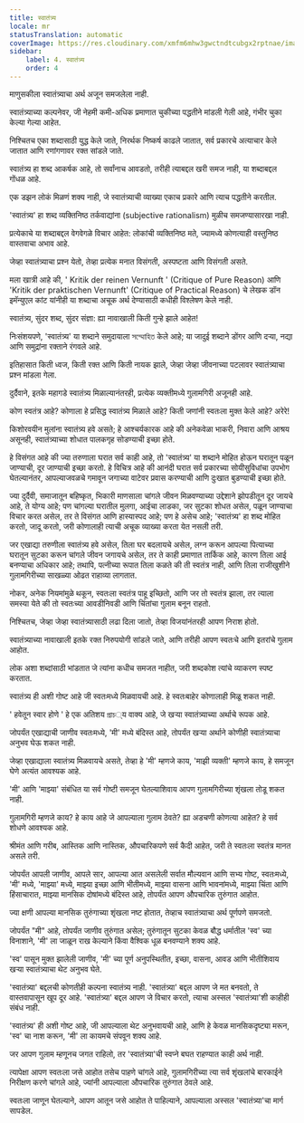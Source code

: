 ```yaml
---
title: स्वातंत्र्य
locale: mr
statusTranslation: automatic
coverImage: https://res.cloudinary.com/xmfm6mhw3gwctndtcubgx2rptnae/image/upload/v1741354419/small_cover_la_gran_rebelion_28716e29d2.webp
sidebar:
    label: 4. स्वातंत्र्य
    order: 4
---
```

माणुसकीला स्वातंत्र्याचा अर्थ अजून समजलेला नाही.

स्वातंत्र्याच्या कल्पनेवर, जी नेहमी कमी-अधिक प्रमाणात चुकीच्या पद्धतीने मांडली गेली आहे, गंभीर चुका केल्या गेल्या आहेत.

निश्चितच एका शब्दासाठी युद्ध केले जाते, निरर्थक निष्कर्ष काढले जातात, सर्व प्रकारचे अत्याचार केले जातात आणि रणांगणावर रक्त सांडले जाते.

स्वातंत्र्य हा शब्द आकर्षक आहे, तो सर्वांनाच आवडतो, तरीही त्याबद्दल खरी समज नाही, या शब्दाबद्दल गोंधळ आहे.

एक डझन लोकं मिळणं शक्य नाही, जे स्वातंत्र्याची व्याख्या एकाच प्रकारे आणि त्याच पद्धतीने करतील.

'स्वातंत्र्य' हा शब्द व्यक्तिनिष्ठ तर्कवाद्यांना (subjective rationalism) मुळीच समजण्यासारखा नाही.

प्रत्येकाचे या शब्दाबद्दल वेगवेगळे विचार आहेत: लोकांची व्यक्तिनिष्ठ मते, ज्यामध्ये कोणत्याही वस्तुनिष्ठ वास्तवाचा अभाव आहे.

जेव्हा स्वातंत्र्याचा प्रश्न येतो, तेव्हा प्रत्येक मनात विसंगती, अस्पष्टता आणि विसंगती असते.

मला खात्री आहे की, ' Kritik der reinen Vernunft ' (Critique of Pure Reason) आणि 'Kritik der praktischen Vernunft' (Critique of Practical Reason) चे लेखक डॉन इमॅन्युएल कांट यांनीही या शब्दाचा अचूक अर्थ देण्यासाठी कधीही विश्लेषण केले नाही.

स्वातंत्र्य, सुंदर शब्द, सुंदर संज्ञा: ह्या नावाखाली किती गुन्हे झाले आहेत!

निःसंशयपणे, 'स्वातंत्र्य' या शब्दाने समुदायाला সম্মোহিত केले आहे; या जादुई शब्दाने डोंगर आणि दऱ्या, नद्या आणि समुद्रांना रक्ताने रंगवले आहे.

इतिहासात किती ध्वज, किती रक्त आणि किती नायक झाले, जेव्हा जेव्हा जीवनाच्या पटलावर स्वातंत्र्याचा प्रश्न मांडला गेला.

दुर्दैवाने, इतके महागडे स्वातंत्र्य मिळाल्यानंतरही, प्रत्येक व्यक्तीमध्ये गुलामगिरी अजूनही आहे.

कोण स्वतंत्र आहे? कोणाला हे प्रसिद्ध स्वातंत्र्य मिळाले आहे? किती जणांनी स्वतःला मुक्त केले आहे? अरेरे!

किशोरवयीन मुलांना स्वातंत्र्य हवे असते; हे आश्चर्यकारक आहे की अनेकवेळा भाकरी, निवारा आणि आश्रय असूनही, स्वातंत्र्याच्या शोधात पालकगृह सोडण्याची इच्छा होते.

हे विसंगत आहे की ज्या तरुणाला घरात सर्व काही आहे, तो 'स्वातंत्र्य' या शब्दाने मोहित होऊन घरातून पळून जाण्याची, दूर जाण्याची इच्छा करतो. हे विचित्र आहे की आनंदी घरात सर्व प्रकारच्या सोयीसुविधांचा उपभोग घेतल्यानंतर, आपल्याजवळचे गमावून जगाच्या वाटेवर प्रवास करण्याची आणि दुःखात बुडण्याची इच्छा होते.

ज्या दुर्दैवी, समाजातून बहिष्कृत, भिकारी माणसाला चांगले जीवन मिळवण्याच्या उद्देशाने झोपडीतून दूर जायचे आहे, ते योग्य आहे; पण चांगल्या घरातील मुलगा, आईचा लाडका, जर सुटका शोधत असेल, पळून जाण्याचा विचार करत असेल, तर ते विसंगत आणि हास्यास्पद आहे; पण हे असेच आहे; 'स्वातंत्र्य' हा शब्द मोहित करतो, जादू करतो, जरी कोणालाही त्याची अचूक व्याख्या करता येत नसली तरी.

जर एखाद्या तरुणीला स्वातंत्र्य हवे असेल, तिला घर बदलायचे असेल, लग्न करून आपल्या पित्याच्या घरातून सुटका करून चांगले जीवन जगायचे असेल, तर ते काही प्रमाणात तार्किक आहे, कारण तिला आई बनण्याचा अधिकार आहे; तथापि, पत्नीच्या रूपात तिला कळते की ती स्वतंत्र नाही, आणि तिला राजीखुशीने गुलामगिरीच्या साखळ्या ओढत राहाव्या लागतात.

नोकर, अनेक नियमांमुळे थकून, स्वतःला स्वतंत्र पाहू इच्छितो, आणि जर तो स्वतंत्र झाला, तर त्याला समस्या येते की तो स्वतःच्या आवडीनिवडी आणि चिंतांचा गुलाम बनून राहतो.

निश्चितच, जेव्हा जेव्हा स्वातंत्र्यासाठी लढा दिला जातो, तेव्हा विजयांनंतरही आपण निराश होतो.

स्वातंत्र्याच्या नावाखाली इतके रक्त निरुपयोगी सांडले जाते, आणि तरीही आपण स्वतःचे आणि इतरांचे गुलाम आहोत.

लोक अशा शब्दांसाठी भांडतात जे त्यांना कधीच समजत नाहीत, जरी शब्दकोश त्यांचे व्याकरण स्पष्ट करतात.

स्वातंत्र्य ही अशी गोष्ट आहे जी स्वतःमध्ये मिळवायची आहे. हे स्वतःबाहेर कोणालाही मिळू शकत नाही.

' हवेतून स्वार होणे ' हे एक अतिशय প্রাচ्य वाक्य आहे, जे खऱ्या स्वातंत्र्याच्या अर्थाचे रूपक आहे.

जोपर्यंत एखाद्याची जाणीव स्वतःमध्ये, 'मी' मध्ये बंदिस्त आहे, तोपर्यंत खऱ्या अर्थाने कोणीही स्वातंत्र्याचा अनुभव घेऊ शकत नाही.

जेव्हा एखाद्याला स्वातंत्र्य मिळवायचे असते, तेव्हा हे 'मी' म्हणजे काय, 'माझी व्यक्ती' म्हणजे काय, हे समजून घेणे अत्यंत आवश्यक आहे.

'मी' आणि 'माझ्या' संबंधित या सर्व गोष्टी समजून घेतल्याशिवाय आपण गुलामगिरीच्या शृंखला तोडू शकत नाही.

गुलामगिरी म्हणजे काय? हे काय आहे जे आपल्याला गुलाम ठेवते? ह्या अडचणी कोणत्या आहेत? हे सर्व शोधणे आवश्यक आहे.

श्रीमंत आणि गरीब, आस्तिक आणि नास्तिक, औपचारिकपणे सर्व कैदी आहेत, जरी ते स्वतःला स्वतंत्र मानत असले तरी.

जोपर्यंत आपली जाणीव, आपले सार, आपल्या आत असलेली सर्वात मौल्यवान आणि सभ्य गोष्ट, स्वतःमध्ये, 'मी' मध्ये, 'माझ्या' मध्ये, माझ्या इच्छा आणि भीतीमध्ये, माझ्या वासना आणि भावनांमध्ये, माझ्या चिंता आणि हिंसाचारात, माझ्या मानसिक दोषांमध्ये बंदिस्त आहे, तोपर्यंत आपण औपचारिक तुरुंगात आहोत.

ज्या क्षणी आपल्या मानसिक तुरुंगाच्या शृंखला नष्ट होतात, तेव्हाच स्वातंत्र्याचा अर्थ पूर्णपणे समजतो.

जोपर्यंत "मी" आहे, तोपर्यंत जाणीव तुरुंगात असेल; तुरुंगातून सुटका केवळ बौद्ध धर्मातील 'स्व' च्या विनाशाने, 'मी' ला जाळून राख केल्याने किंवा वैश्विक धूळ बनवण्याने शक्य आहे.

'स्व' पासून मुक्त झालेली जाणीव, 'मी' च्या पूर्ण अनुपस्थितीत, इच्छा, वासना, आवड आणि भीतीशिवाय खऱ्या स्वातंत्र्याचा थेट अनुभव घेते.

'स्वातंत्र्या' बद्दलची कोणतीही कल्पना स्वातंत्र्य नाही. 'स्वातंत्र्या' बद्दल आपण जे मत बनवतो, ते वास्तवापासून खूप दूर आहे. 'स्वातंत्र्या' बद्दल आपण जे विचार करतो, त्याचा अस्सल 'स्वातंत्र्या'शी काहीही संबंध नाही.

'स्वातंत्र्य' ही अशी गोष्ट आहे, जी आपल्याला थेट अनुभवायची आहे, आणि हे केवळ मानसिकदृष्ट्या मरून, 'स्व' चा नाश करून, 'मी' ला कायमचे संपवून शक्य आहे.

जर आपण गुलाम म्हणूनच जगत राहिलो, तर 'स्वातंत्र्या'ची स्वप्ने बघत राहण्यात काही अर्थ नाही.

त्यापेक्षा आपण स्वतःला जसे आहोत तसेच पाहणे चांगले आहे, गुलामगिरीच्या त्या सर्व शृंखलांचे बारकाईने निरीक्षण करणे चांगले आहे, ज्यांनी आपल्याला औपचारिक तुरुंगात ठेवले आहे.

स्वतःला जाणून घेतल्याने, आपण आतून जसे आहोत ते पाहिल्याने, आपल्याला अस्सल 'स्वातंत्र्या'चा मार्ग सापडेल.

